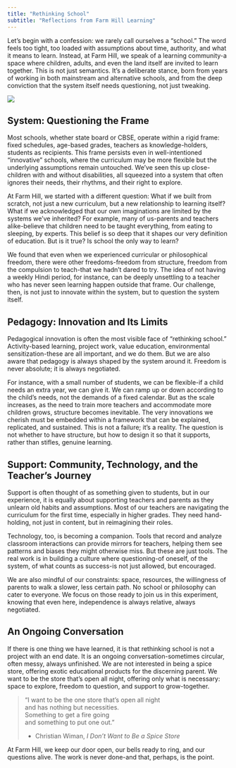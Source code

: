 ```yaml
---
title: "Rethinking School"
subtitle: "Reflections from Farm Hill Learning"
---
```


Let’s begin with a confession: we rarely call ourselves a “school.” The word feels too tight, too loaded with assumptions about time, authority, and what it means to learn. Instead, at Farm Hill, we speak of a learning community-a space where children, adults, and even the land itself are invited to learn together. This is not just semantics. It’s a deliberate stance, born from years of working in both mainstream and alternative schools, and from the deep conviction that the system itself needs questioning, not just tweaking.

![](reflections.jpg)

## System: Questioning the Frame

Most schools, whether state board or CBSE, operate within a rigid frame: fixed schedules, age-based grades, teachers as knowledge-holders, students as recipients. This frame persists even in well-intentioned “innovative” schools, where the curriculum may be more flexible but the underlying assumptions remain untouched. We’ve seen this up close-children with and without disabilities, all squeezed into a system that often ignores their needs, their rhythms, and their right to explore.

At Farm Hill, we started with a different question: What if we built from scratch, not just a new curriculum, but a new relationship to learning itself? What if we acknowledged that our own imaginations are limited by the systems we’ve inherited? For example, many of us-parents and teachers alike-believe that children need to be taught everything, from eating to sleeping, by experts. This belief is so deep that it shapes our very definition of education. But is it true? Is school the only way to learn?

We found that even when we experienced curricular or philosophical freedom, there were other freedoms-freedom from structure, freedom from the compulsion to teach-that we hadn’t dared to try. The idea of not having a weekly Hindi period, for instance, can be deeply unsettling to a teacher who has never seen learning happen outside that frame. Our challenge, then, is not just to innovate within the system, but to question the system itself.



## Pedagogy: Innovation and Its Limits

Pedagogical innovation is often the most visible face of “rethinking school.” Activity-based learning, project work, value education, environmental sensitization-these are all important, and we do them. But we are also aware that pedagogy is always shaped by the system around it. Freedom is never absolute; it is always negotiated.

For instance, with a small number of students, we can be flexible-if a child needs an extra year, we can give it. We can ramp up or down according to the child’s needs, not the demands of a fixed calendar. But as the scale increases, as the need to train more teachers and accommodate more children grows, structure becomes inevitable. The very innovations we cherish must be embedded within a framework that can be explained, replicated, and sustained. This is not a failure; it’s a reality. The question is not whether to have structure, but how to design it so that it supports, rather than stifles, genuine learning.

## Support: Community, Technology, and the Teacher’s Journey

Support is often thought of as something given to students, but in our experience, it is equally about supporting teachers and parents as they unlearn old habits and assumptions. Most of our teachers are navigating the curriculum for the first time, especially in higher grades. They need hand-holding, not just in content, but in reimagining their roles.

Technology, too, is becoming a companion. Tools that record and analyze classroom interactions can provide mirrors for teachers, helping them see patterns and biases they might otherwise miss. But these are just tools. The real work is in building a culture where questioning-of oneself, of the system, of what counts as success-is not just allowed, but encouraged.

We are also mindful of our constraints: space, resources, the willingness of parents to walk a slower, less certain path. No school or philosophy can cater to everyone. We focus on those ready to join us in this experiment, knowing that even here, independence is always relative, always negotiated.

## An Ongoing Conversation

If there is one thing we have learned, it is that rethinking school is not a project with an end date. It is an ongoing conversation-sometimes circular, often messy, always unfinished. We are not interested in being a spice store, offering exotic educational products for the discerning parent. We want to be the store that’s open all night, offering only what is necessary: space to explore, freedom to question, and support to grow-together.

> “I want to be the one store that’s open all night  
> and has nothing but necessities.  
> Something to get a fire going  
> and something to put one out.”
> 
> - Christian Wiman, _I Don’t Want to Be a Spice Store_
>     

At Farm Hill, we keep our door open, our bells ready to ring, and our questions alive. The work is never done-and that, perhaps, is the point.